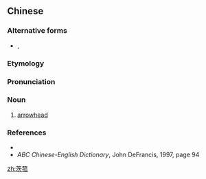 ==Chinese==
{{zh-forms}}

===Alternative forms===
* {{l|zh|慈姑}}, {{l|zh|慈菇}}

===Etymology===
{{rfe|lang=zh}}

===Pronunciation===
{{zh-pron
|m=cígū
|cat=n
}}

===Noun===
{{zh-noun}}

# [[arrowhead]]

===References===
* {{pedialite|茨菰|lang=zh}}
* ''ABC Chinese-English Dictionary'', John DeFrancis, 1997, page 94

[[zh:茨菰]]